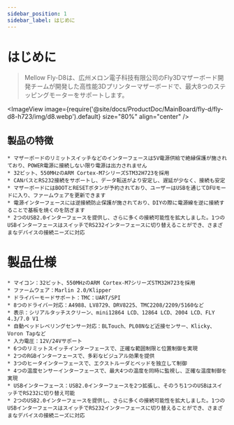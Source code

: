 ```yaml
---
sidebar_position: 1
sidebar_label: はじめに
---
```


# はじめに

> Mellow Fly-D8は、広州メロン電子科技有限公司のFly3Dマザーボード開発チームが開発した高性能3Dプリンターマザーボードで、最大8つのステッピングモーターをサポートします。

<ImageView image={require('@site/docs/ProductDoc/MainBoard/fly-d/fly-d8-h723/img/d8.webp').default} size="80%" align="center" />

## 製品の特徴

    * マザーボードのリミットスイッチなどのインターフェースは5V電源供給で絶縁保護が施されており、POWER電源に接続しない限り電源は出力されません
    * 32ビット、550MHzのARM Cortex-M7シリーズSTM32H723を採用
    * CANバスとRS232接続をサポートし、データ転送がより安定し、遅延が少なく、接続も安定
    * マザーボードにはBOOTとRESETボタンが予約されており、ユーザーはUSBを通じてDFUモードに入り、ファームウェアを更新できます
    * 電源インターフェースには逆接続防止保護が施されており、DIYの際に電源線を逆に接続することで基板を焼くのを防ぎます
    * 2つのUSB2.0インターフェースを提供し、さらに多くの接続可能性を拡大しました。1つのUSBインターフェースはスイッチでRS232インターフェースに切り替えることができ、さまざまなデバイスの接続ニーズに対応

# 製品仕様

    * マイコン：32ビット、550MHzのARM Cortex-M7シリーズSTM32H723を採用
    * ファームウェア：Marlin 2.0/Klipper
    * ドライバーモードサポート：TMC：UART/SPI
    * 8つのドライバー対応：A4988、LV8729、DRV8225、TMC2208/2209/5160など
    * 表示：シリアルタッチスクリーン、mini12864 LCD、12864 LCD、2004 LCD、FLY 4.3/7.0 V1
    * 自動ベッドレベリングセンサー対応：BLTouch、PL08Nなど近接センサー、Klicky、Voron Tapなど
    * 入力電圧：12V/24Vサポート
    * 6つのリミットスイッチインターフェースで、正確な範囲制限と位置制御を実現
    * 2つのRGBインターフェースで、多彩なビジュアル効果を提供
    * 3つのヒータインターフェースで、エクストルーダとベッドを独立して制御
    * 4つの温度センサーインターフェースで、最大4つの温度を同時に監視し、正確な温度制御を実現
    * USBインターフェース：USB2.0インターフェースを2つ拡張し、そのうち1つのUSBはスイッチでRS232に切り替え可能
    * 2つのUSB2.0インターフェースを提供し、さらに多くの接続可能性を拡大しました。1つのUSBインターフェースはスイッチでRS232インターフェースに切り替えることができ、さまざまなデバイスの接続ニーズに対応

